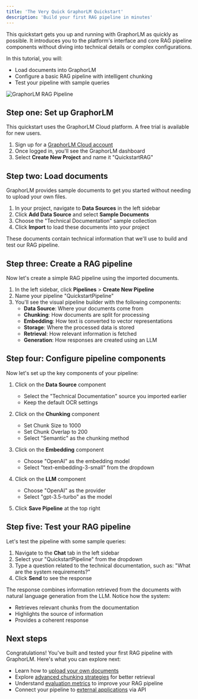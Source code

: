 ```yaml
---
title: 'The Very Quick GraphorLM Quickstart'
description: 'Build your first RAG pipeline in minutes'
---
```


This quickstart gets you up and running with GraphorLM as quickly as possible. It introduces you to the platform's interface and core RAG pipeline components without diving into technical details or complex configurations.

In this tutorial, you will:
- Load documents into GraphorLM
- Configure a basic RAG pipeline with intelligent chunking
- Test your pipeline with sample queries

<img
  className="block border rounded-2xl border-gray-950\/10 ring-2 ring-transparent"
  src="/images/quickstart-flow.png"
  alt="GraphorLM RAG Pipeline"
/>

## Step one: Set up GraphorLM

This quickstart uses the GraphorLM Cloud platform. A free trial is available for new users.

1. Sign up for a [GraphorLM Cloud account](https://cloud.graphorlm.com/signup)
2. Once logged in, you'll see the GraphorLM dashboard
3. Select **Create New Project** and name it "QuickstartRAG"

## Step two: Load documents

GraphorLM provides sample documents to get you started without needing to upload your own files.

1. In your project, navigate to **Data Sources** in the left sidebar
2. Click **Add Data Source** and select **Sample Documents**
3. Choose the "Technical Documentation" sample collection
4. Click **Import** to load these documents into your project

These documents contain technical information that we'll use to build and test our RAG pipeline.

## Step three: Create a RAG pipeline

Now let's create a simple RAG pipeline using the imported documents.

1. In the left sidebar, click **Pipelines** > **Create New Pipeline**
2. Name your pipeline "QuickstartPipeline"
3. You'll see the visual pipeline builder with the following components:
   - **Data Source**: Where your documents come from
   - **Chunking**: How documents are split for processing
   - **Embedding**: How text is converted to vector representations
   - **Storage**: Where the processed data is stored
   - **Retrieval**: How relevant information is fetched
   - **Generation**: How responses are created using an LLM

## Step four: Configure pipeline components

Now let's set up the key components of your pipeline:

1. Click on the **Data Source** component
   - Select the "Technical Documentation" source you imported earlier
   - Keep the default OCR settings

2. Click on the **Chunking** component
   - Set Chunk Size to 1000
   - Set Chunk Overlap to 200
   - Select "Semantic" as the chunking method

3. Click on the **Embedding** component
   - Choose "OpenAI" as the embedding model
   - Select "text-embedding-3-small" from the dropdown

4. Click on the **LLM** component
   - Choose "OpenAI" as the provider
   - Select "gpt-3.5-turbo" as the model

5. Click **Save Pipeline** at the top right

## Step five: Test your RAG pipeline

Let's test the pipeline with some sample queries:

1. Navigate to the **Chat** tab in the left sidebar
2. Select your "QuickstartPipeline" from the dropdown
3. Type a question related to the technical documentation, such as: "What are the system requirements?"
4. Click **Send** to see the response

The response combines information retrieved from the documents with natural language generation from the LLM. Notice how the system:
- Retrieves relevant chunks from the documentation
- Highlights the source of information
- Provides a coherent response

## Next steps

Congratulations! You've built and tested your first RAG pipeline with GraphorLM. Here's what you can explore next:

- Learn how to [upload your own documents](/guides/data-ingestion)
- Explore [advanced chunking strategies](/guides/chunking) for better retrieval
- Understand [evaluation metrics](/guides/evaluation) to improve your RAG pipeline
- Connect your pipeline to [external applications](/guides/integrate-workflow) via API
